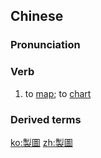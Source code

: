 {{also|制图}}
==Chinese==
{{zh-forms|s=制图}}

===Pronunciation===
{{zh-pron
|m=zhìtú
|mn=chè-tô͘
|cat=v
}}

===Verb===
{{zh-verb}}

# to [[map]]; to [[chart]]

===Derived terms===
{{zh-der|製圖學}}

[[ko:製圖]]
[[zh:製圖]]